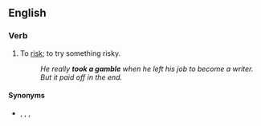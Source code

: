 ==English==

===Verb===
{{head|en|verb}}

# {{lb|en|idiomatic}} To [[risk]]; to try something risky.
#: ''He really '''took a gamble''' when he left his job to become a writer. But it paid off in the end.''

====Synonyms====
* {{l|en|roll the dice}}, {{l|en|take a chance}}, {{l|en|take a flyer}}, {{l|en|take a risk}}